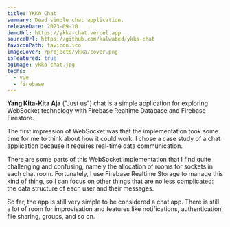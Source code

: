 ```yaml
---
title: YKKA Chat
summary: Dead simple chat application.
releaseDate: 2023-09-10
demoUrl: https://ykka-chat.vercel.app
sourceUrl: https://github.com/kalwabed/ykka-chat
faviconPath: favicon.ico
imageCover: /projects/ykka/cover.png
isFeatured: true
ogImage: ykka-chat.jpg
techs:
  - vue
  - firebase
---
```


**Yang Kita-Kita Aja** ("Just us") chat is a simple application for exploring WebSocket technology with Firebase Realtime Database and Firebase Firestore.

The first impression of WebSocket was that the implementation took some time for me to think about how it could work. I chose a case study of a chat application because it requires real-time data communication.

There are some parts of this WebSocket implementation that I find quite challenging and confusing, namely the allocation of rooms for sockets in each chat room. Fortunately, I use Firebase Realtime Storage to manage this kind of thing, so I can focus on other things that are no less complicated: the data structure of each user and their messages.

So far, the app is still very simple to be considered a chat app. There is still a lot of room for improvisation and features like notifications, authentication, file sharing, groups, and so on.
